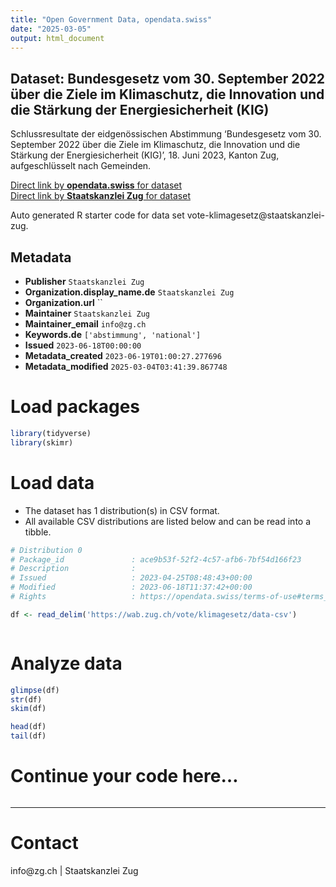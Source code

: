 ```yaml
---
title: "Open Government Data, opendata.swiss"
date: "2025-03-05"
output: html_document
---
```


## Dataset: Bundesgesetz vom 30. September 2022 über die Ziele im Klimaschutz, die Innovation und die Stärkung der Energiesicherheit (KIG)

Schlussresultate der eidgenössischen Abstimmung 'Bundesgesetz vom 30. September 2022 über die Ziele im Klimaschutz, die Innovation und die Stärkung der Energiesicherheit (KIG)', 18. Juni 2023, Kanton Zug, aufgeschlüsselt nach Gemeinden.

[Direct link by **opendata.swiss** for dataset](https://opendata.swiss/de/dataset/bundesgesetz-vom-30-september-2022-uber-die-ziele-im-klimaschutz-die-innovation-und-die-starkun)<br>
[Direct link by **Staatskanzlei Zug** for dataset](https://wab.zug.ch/vote/klimagesetz/data)

Auto generated R starter code for data set vote-klimagesetz@staatskanzlei-zug.

## Metadata

- **Publisher** `Staatskanzlei Zug`
- **Organization.display_name.de** `Staatskanzlei Zug`
- **Organization.url** ``
- **Maintainer** `Staatskanzlei Zug`
- **Maintainer_email** `info@zg.ch`
- **Keywords.de** `['abstimmung', 'national']`
- **Issued** `2023-06-18T00:00:00`
- **Metadata_created** `2023-06-19T01:00:27.277696`
- **Metadata_modified** `2025-03-04T03:41:39.867748`


# Load packages

```r

library(tidyverse)
library(skimr)

```

# Load data

-   The dataset has 1 distribution(s) in CSV format.
-   All available CSV distributions are listed below and can be read into a tibble.

```r

# Distribution 0
# Package_id               : ace9b53f-52f2-4c57-afb6-7bf54d166f23
# Description              : 
# Issued                   : 2023-04-25T08:48:43+00:00
# Modified                 : 2023-06-18T11:37:42+00:00
# Rights                   : https://opendata.swiss/terms-of-use#terms_by

df <- read_delim('https://wab.zug.ch/vote/klimagesetz/data-csv')



```

# Analyze data

```r

glimpse(df)
str(df)
skim(df)

head(df)
tail(df)

```

# Continue your code here...

```r

```

------------------------------------------------------------------------

# Contact

info@zg.ch | Staatskanzlei Zug
